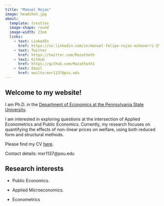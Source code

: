 ```yaml
---
title: "Manuel Rojas"
image: headshot.jpg
about: 
  template: trestles
  image-shape: round
  image-width: 23em
  links:
    - text: LinkedIn
      href: https://co.linkedin.com/in/manuel-felipe-rojas-echeverri-25373545
    - text: Twitter
      href: https://twitter.com/Mazathoth
    - text: GitHub
      href: https://github.com/Mazathoth1
    - text: Email
      href: mailto:mxr1137@psu.edu
---
```


## Welcome to my website!

I am Ph.D. in the [Department of Economics at the Pennsylvania State University](https://econ.la.psu.edu/).

I am interested in exploring questions at the intersection of Applied Econometrics and Public Economics. Currently, my research focuses on quantifying the effects of non-linear prices on welfare, using both reduced form and structural methods.

Please find my CV [here](https://raw.githubusercontent.com/Mazathoth1/manuelrojas.github.io/e945bf9b44b007371a713dfdb5ade28a8d26e3e7/CV/cv_Rojas_Manuel.pdf).

Contact details: mxr1137\@psu.edu

## Research interests

-   Public Economics.

-   Applied Microeconomics.

-   Econometrics
